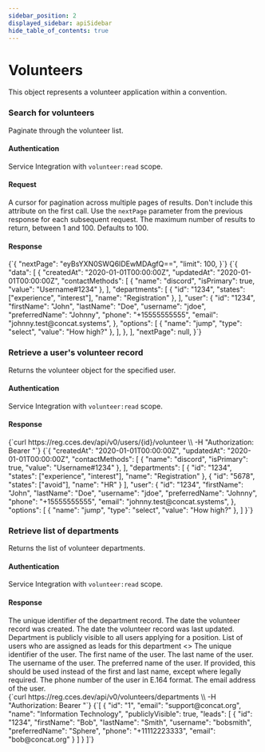 ```yaml
---
sidebar_position: 2
displayed_sidebar: apiSidebar
hide_table_of_contents: true
---
```



# Volunteers

<splitColumn>
  <div>
    This object represents a volunteer application within a convention. 
  </div>
  <restList>
    <restElement method='POST' path='/api/v0/volunteers/search' anchor='search-for-volunteers' />
    <restElement method='GET' path='/api/v0/users/{id}/volunteer' anchor='retrieve-a-users-volunteer-record' />
    <restElement method='GET' path='/api/v0/volunteers/departments' anchor='retrieve-list-of-departments' />
  </restList>
</splitColumn>

### Search for volunteers
<splitColumn>
  <div>
    <p>Paginate through the volunteer list.</p>
    <h4>Authentication</h4>
    <div>
      <link to="/docs/api/gettingstarted/oauth">Service Integration</link> with <code>volunteer:read</code> scope.
    </div>
    <div style={{ marginBottom: '1.5rem' }} />
    <h4>Request</h4>
    <attribute id="su-nextPage" name="nextPage" type="string" optional>
      A cursor for pagination across multiple pages of results. Don't include this attribute on the first call. Use the <code>nextPage</code> parameter from the previous response for each subsequent request.
    </attribute>
    <attribute id="su-limit" name="limit" type="number" optional>
      The maximum number of results to return, between 1 and 100. Defaults to 100.
    </attribute>
    <div style={{ marginBottom: '1.5rem' }} />
    <h4>Response</h4>
    <VolunteerModel />
  </div>
  <div>
    <exampleBox method='POST' header='/api/v0/volunteers/search' headerSubText='cURL'>
            {`{
  "nextPage": "eyBsYXN0SWQ6IDEwMDAgfQ==",
  "limit": 100,
}`}
    </exampleBox>
    <exampleBox header='Response' headerSubText='application/json'>
      {`{
  "data": [
    {
      "createdAt": "2020-01-01T00:00:00Z",
      "updatedAt": "2020-01-01T00:00:00Z",
      "contactMethods": [
        {
          "name": "discord",
          "isPrimary": true,
          "value": "Username#1234"
        },
      ],
      "departments": [
        {
          "id": "1234",
          "states": ["experience", "interest"],
          "name": "Registration"
        },
      ],
      "user": {
        "id": "1234",
        "firstName": "John",
        "lastName": "Doe",
        "username": "jdoe",
        "preferredName": "Johnny",
        "phone": "+15555555555",
        "email": "johnny.test@concat.systems",
      },
      "options": [
        {
          "name": "jump",
          "type": "select",
          "value": "How high?"
        },
      ],
    },
  ],
  "nextPage": null,
}`}
    </exampleBox>
  </div>
</splitColumn>

### Retrieve a user's volunteer record
<splitColumn>
  <div>
    <p>Returns the volunteer object for the specified user.</p>
    <h4>Authentication</h4>
    <div>
      <link to="/docs/api/gettingstarted/oauth">Service Integration</link> with <code>volunteer:read</code> scope.
    </div>
    <div style={{ marginBottom: '1.5rem' }} />
    <h4>Response</h4>
    <VolunteerModel />
  </div>
  <div>
    <exampleBox method='GET' header='/api/v0/users/:id/volunteer' headerSubText='cURL'>
      {`curl https://reg.cces.dev/api/v0/users/{id}/volunteer \\
  -H "Authorization: Bearer <token>"`}
    </exampleBox>
    <exampleBox header='Response' headerSubText='application/json'>
      {`{
  "createdAt": "2020-01-01T00:00:00Z",
  "updatedAt": "2020-01-01T00:00:00Z",
  "contactMethods": [
    {
      "name": "discord",
      "isPrimary": true,
      "value": "Username#1234"
    },
  ],
  "departments": [
    {
      "id": "1234",
      "states": ["experience", "interest"],
      "name": "Registration"
    },
    {
      "id": "5678",
      "states": ["avoid"],
      "name": "HR"
    }
  ],
  "user": {
    "id": "1234",
    "firstName": "John",
    "lastName": "Doe",
    "username": "jdoe",
    "preferredName": "Johnny",
    "phone": "+15555555555",
    "email": "johnny.test@concat.systems",
  },
  "options": [
    {
      "name": "jump",
      "type": "select",
      "value": "How high?"
    },
  ]
}`}
    </exampleBox>
  </div>
</splitColumn>

### Retrieve list of departments
<splitColumn>
  <div>
    <p>Returns the list of volunteer departments.</p>
    <h4>Authentication</h4>
    <div>
      <link to="/docs/api/gettingstarted/oauth">Service Integration</link> with <code>volunteer:read</code> scope.
    </div>
    <div style={{ marginBottom: '1.5rem' }} />
    <h4>Response</h4>
    <attribute id="ruvr-id" name="id" type="string" response>
      The unique identifier of the department record.
    </attribute>
    <attribute id="ruvr-email" name="name" type="string" response>
      The date the volunteer record was created.
    </attribute>
    <attribute id="ruvr-name" name="email" type="email" response>
      The date the volunteer record was last updated.
    </attribute>
    <attribute id="ruvr-publiclyVisible" name="publiclyVisible" type="boolean" response>
      Department is publicly visible to all users applying for a position.
    </attribute>
    <parentAttribute id="ruvr-leads" name="leads" type="Array of User" response>
      <span>List of users who are assigned as leads for this department</span>
      <>
        <attribute id="ruvr-usr-id" name="id" type="string" response>
          The unique identifier of the user.
        </attribute>
        <attribute id="ruvr-usr-firstName" name="firstName" type="string" response>
          The first name of the user.
        </attribute>
        <attribute id="ruvr-usr-lastName" name="lastName" type="string" response>
          The last name of the user.
        </attribute>
        <attribute id="ruvr-usr-username" name="username" type="string" response>
          The username of the user.
        </attribute>
        <attribute id="ruvr-usr-preferredName" name="preferredName" type="string" optional response>
          The preferred name of the user. If provided, this should be used instead of the first and last name, except where legally required.
        </attribute>
        <attribute id="ruvr-usr-phone" name="phone" type="string" response>
          The phone number of the user in E.164 format.
        </attribute>
        <attribute id="ruvr-usr-email" name="email" type="string" response>
          The email address of the user.
        </attribute>
      </>
    </parentAttribute>
  </div>
  <div>
    <exampleBox method='GET' header='/api/v0/volunteers/departments' headerSubText='cURL'>
      {`curl https://reg.cces.dev/api/v0/volunteers/departments \\
  -H "Authorization: Bearer <token>"`}
    </exampleBox>
    <exampleBox header='Response' headerSubText='application/json'>
      {`[
  {
    "id": "1",
    "email": "support@concat.org",
    "name": "Information Technology",
    "publiclyVisible": true,
    "leads": [
      {
        "id": "1234",
        "firstName": "Bob",
        "lastName": "Smith",
        "username": "bobsmith",
        "preferredName": "Sphere",
        "phone": "+11112223333",
        "email": "bob@concat.org"
      }
    ]
  }
]`}
    </exampleBox>
  </div>
</splitColumn>
